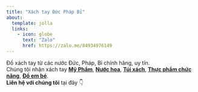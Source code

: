 ```yaml
---
title: "Xách tay Đức Pháp Bỉ"
about:
  template: jolla
  links:
    - icon: globe
      text: "Zalo"
      href: https://zalo.me/84934976149
---
```


Đồ xách tay từ các nước Đức, Pháp, Bỉ chính hãng, uy tín.\
Chúng tôi nhận xách tay [**Mỹ Phẩm**](mypham.qmd), [**Nước hoa**](nuochoa.qmd), [**Túi xách**](tuixach.qmd), [**Thực phẩm chức năng**](tpcn.qmd), [**Đồ em bé**](embe.qmd).\
**Liên hệ với chúng tôi** tại đây 👇
